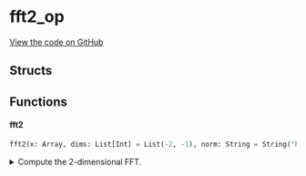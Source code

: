 # fft2_op



[View the code on GitHub](https://github.com/endia-ai/Endia/tree/nightly/endia/functional/fft_ops/fft2_op.mojo)

## Structs

## Functions

#### **fft2**

```python
fft2(x: Array, dims: List[Int] = List(-2, -1), norm: String = String("backward")) -> Array
```

<details>
<summary>Compute the 2-dimensional FFT.</summary>

###### Args

- ``x``: ``Array``
  The input array.

- ``dims``: ``List[Int]`` (default: ``List(-2, -1)``)
  The dimensions along which to compute the FFT.

- ``norm``: ``String`` (default: ``String("backward")``)
  The normalization mode.

###### Returns
- ``Array`` - The 2-dimensional FFT of the input array.


</details>

